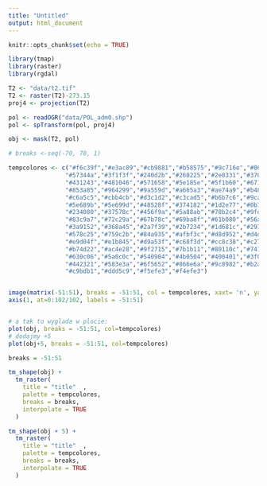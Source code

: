 ```yaml
---
title: "Untitled"
output: html_document
---
```


```r
knitr::opts_chunk$set(echo = TRUE)
```

```r
library(tmap)
library(raster)
library(rgdal)

T2 <- "data/t2.tif"
T2 <- raster(T2)-273.15
proj4 <- projection(T2)

pol <- readOGR("data/POL_adm0.shp")
pol <- spTransform(pol, proj4)

obj <- mask(T2, pol)

# breaks <-seq(-70, 70, 1)

tempcolores <- c("#f6c39f","#e3ac89","#cb9881","#b58575","#9c716e","#865c62","#704754",
                "#57344a","#3f1f3f","#240d2b","#260225","#2e0331","#370938","#420a40",
                "#431243","#481046","#571658","#5e185e","#5f1b60","#671e67","#6d2069",
                "#853a85","#964299","#9a559d","#a665a3","#ae74a9","#b485b3","#ba93b9",
                "#c6a5c5","#cbb4cb","#d3c1d2","#c3cad5","#b6b7c6","#9ca4b9","#8992b0",
                "#5e689b","#5e699d","#48528f","#374182","#1d2e77","#0b1761","#162e74",
                "#234080","#37578c","#456f9a","#5a88ab","#78b2c4","#9fdbdc","#b1f0ee",
                "#83c9a7","#72c29a","#67b78c","#69ba8f","#61b080","#56a573","#4c9d64",
                "#3a9152","#368a45","#2a7f39","#2b7234","#1d681c","#29741a","#44851e",
                "#578c25","#759c2b","#84a935","#afbf3c","#d8d952","#d4d755","#efe362",
                "#e9d04f","#e1b845","#d9a53f","#c68f3d","#cc8c38","#c27b31","#ba6323",
                "#b74d22","#ac4e28","#9f2715","#7b1b11","#80110c","#741105","#6f0d07",
                "#630c06","#5a0c0c","#540904","#4b0504","#400401","#3f0101","#2d0708",
                "#442321","#583e3a","#6f5652","#866e6a","#9c8982","#b2a59c","#c8bcb1",
                "#c9bdb1","#ddd5c9","#f5efe3","#f4efe3")


image(matrix(-51:51), breaks = -51:51, col = tempcolores, xaxt= 'n', yaxt='n')
axis(1, at=0:102/102, labels = -51:51)


# a tak to wyglada w plocie:
plot(obj, breaks = -51:51, col=tempcolores)
# dodajmy +5
plot(obj+5, breaks = -51:51, col=tempcolores)

breaks = -51:51

tm_shape(obj) +
  tm_raster(
    title = "title"  ,
    palette = tempcolores,
    breaks = breaks,
    interpolate = TRUE
  ) 

tm_shape(obj + 5) +
  tm_raster(
    title = "title"  ,
    palette = tempcolores,
    breaks = breaks,
    interpolate = TRUE
  ) 

```

